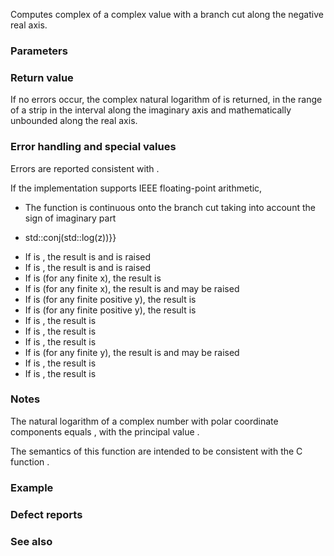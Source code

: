 {{cpp/title|log{{petty|(std::complex)}}}}
{{cpp/numeric/complex/navbar}}
{{ddcl|header=complex|1=
template&lt; class T &gt;
std::complex&lt;T&gt; log( const std::complex&lt;T&gt;&amp; z );
}}

Computes complex {{enwiki|Natural logarithm|natural (base ''e'') logarithm}} of a complex value {{c|z}} with a branch cut along the negative real axis.

===Parameters===
{{par begin}}
{{par|z|complex value}}
{{par end}}

===Return value===
If no errors occur, the complex natural logarithm of {{c|z}} is returned, in the range of a strip in the interval {{math|[−iπ, +iπ]}} along the imaginary axis and mathematically unbounded along the real axis.

===Error handling and special values===
Errors are reported consistent with {{lc|math_errhandling}}.

If the implementation supports IEEE floating-point arithmetic,
* The function is continuous onto the branch cut taking into account the sign of imaginary part
* {{c|std::log(std::conj(z)) {{==}} std::conj(std::log(z))}}
* If {{c|z}} is {{tt|(-0,+0)}}, the result is {{tt|(-∞,π)}} and {{lc|FE_DIVBYZERO}} is raised
* If {{c|z}} is {{tt|(+0,+0)}}, the result is {{tt|(-∞,+0)}} and {{lc|FE_DIVBYZERO}} is raised
* If {{c|z}} is {{tt|(x,+∞)}} (for any finite x), the result is {{tt|(+∞,π/2)}}
* If {{c|z}} is {{tt|(x,NaN)}} (for any finite x), the result is {{tt|(NaN,NaN)}} and {{lc|FE_INVALID}} may be raised
* If {{c|z}} is {{tt|(-∞,y)}} (for any finite positive y), the result is {{tt|(+∞,π)}}
* If {{c|z}} is {{tt|(+∞,y)}} (for any finite positive y), the result is {{tt|(+∞,+0)}}
* If {{c|z}} is {{tt|(-∞,+∞)}}, the result is {{tt|(+∞,3π/4)}}
* If {{c|z}} is {{tt|(+∞,+∞)}}, the result is {{tt|(+∞,π/4)}}
* If {{c|z}} is {{tt|(±∞,NaN)}}, the result is {{tt|(+∞,NaN)}}
* If {{c|z}} is {{tt|(NaN,y)}} (for any finite y), the result is {{tt|(NaN,NaN)}} and {{lc|FE_INVALID}} may be raised
* If {{c|z}} is {{tt|(NaN,+∞)}}, the result is {{tt|(+∞,NaN)}}
* If {{c|z}} is {{tt|(NaN,NaN)}}, the result is {{tt|(NaN,NaN)}}

===Notes===
The natural logarithm of a complex number {{c|z}} with polar coordinate components {{math|(r,θ)}} equals {{math|ln r + i(θ+2nπ)}}, with the principal value {{math|ln r + iθ}}.

The semantics of this function are intended to be consistent with the C function {{ltt|c/numeric/complex/clog}}.

===Example===
{{example
|code=
#include &lt;cmath&gt;
#include &lt;complex&gt;
#include &lt;iostream&gt;

int main()
{
    std::complex&lt;double&gt; z {0.0, 1.0}; // r = 1, θ = pi / 2
    std::cout &lt;&lt; "2 * log" &lt;&lt; z &lt;&lt; " = " &lt;&lt; 2.0 * std::log(z) &lt;&lt; '\n';

    std::complex&lt;double&gt; z2 {sqrt(2.0) / 2, sqrt(2.0) / 2}; // r = 1, θ = pi / 4
    std::cout &lt;&lt; "4 * log" &lt;&lt; z2 &lt;&lt; " = " &lt;&lt; 4.0 * std::log(z2) &lt;&lt; '\n';

    std::complex&lt;double&gt; z3 {-1.0, 0.0}; // r = 1, θ = pi
    std::cout &lt;&lt; "log" &lt;&lt; z3 &lt;&lt; " = " &lt;&lt; std::log(z3) &lt;&lt; '\n';
    std::complex&lt;double&gt; z4 {-1.0, -0.0}; // the other side of the cut
    std::cout &lt;&lt; "log" &lt;&lt; z4 &lt;&lt; " (the other side of the cut) = " &lt;&lt; std::log(z4) &lt;&lt; '\n';
}
|p=true
|output=
2 * log(0,1) = (0,3.14159)
4 * log(0.707107,0.707107) = (0,3.14159)
log(-1,0) = (0,3.14159)
log(-1,-0) (the other side of the cut) = (0,-3.14159)
}}

===Defect reports===
{{dr list begin}}
{{dr list item|wg=lwg|dr=2597|std=C++98|before=specification mishandles signed zero imaginary parts|after=erroneous requirement removed}}
{{dr list end}}

===See also===
{{dsc begin}}
{{dsc inc|cpp/numeric/complex/dsc log10}}
{{dsc inc|cpp/numeric/complex/dsc exp}}
{{dsc inc|cpp/numeric/math/dsc log}}
{{dsc inc|cpp/numeric/valarray/dsc log}}
{{dsc see c|c/numeric/complex/clog}}
{{dsc end}}

{{langlinks|de|es|fr|it|ja|pt|ru|zh}}